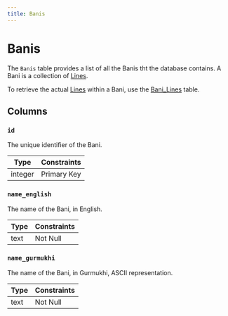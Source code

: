 ```yaml
---
title: Banis
---
```


# Banis

The `Banis` table provides a list of all the Banis tht the database contains. A Bani is a collection of [Lines](/docs/database/schema/lines).

To retrieve the actual [Lines](/docs/database/schema/lines) within a Bani, use the [Bani_Lines](/docs/database/schema/bani_lines) table.

## Columns

### `id`

The unique identifier of the Bani.

| Type    | Constraints |
| ------- | ----------- |
| integer | Primary Key |

### `name_english`

The name of the Bani, in English.

| Type | Constraints |
| ---- | ----------- |
| text | Not Null    |

### `name_gurmukhi`

The name of the Bani, in Gurmukhi, ASCII representation.

| Type | Constraints |
| ---- | ----------- |
| text | Not Null    |
